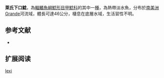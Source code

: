 {{Speciesbox
| name = 萊氏下口鯰
| image = 
| image_width = 250px
| image_caption = 
| status = NE
| status_system = IUCN3.1
| genus = Hypostomus
| species = lexi 
| authority = [[Ihering|Ihering]], 1911
| synonyms = *''Plecostomus lexi'',Ihering, 1911
}}

'''萊氏下口鯰'''，為[[輻鰭魚綱|輻鰭魚綱]][[鯰形目|鯰形目]][[甲鯰科|甲鯰科]]的其中一[[種|種]]，為熱帶淡水魚，分布於[[南美洲|南美洲]]Grande河流域，體長可達46公分，棲息在底層水域，生活習性不明。

==参考文献==
*{{FishBase_species|genus=Hypostomus|species=lexi |year=2014|month=12}}

== 扩展阅读 ==
{{refbegin}}
{{wikispecies-inline|Hypostomus lexi |萊氏下口鯰}}
{{refend}}
{{Taxonbar|from=Q5611984}}

[[Category:下口鯰屬|lexi]]